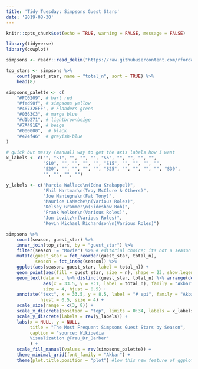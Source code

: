 ```yaml
---
title: 'Tidy Tuesday: Simpsons Guest Stars'
date: '2019-08-30'
---
```


```r
knitr::opts_chunk$set(echo = TRUE, warning = FALSE, message = FALSE)
```


```r
library(tidyverse)
library(cowplot)

simpsons <- readr::read_delim("https://raw.githubusercontent.com/rfordatascience/tidytuesday/master/data/2019/2019-08-27/simpsons-guests.csv", delim = "|", quote = "")
```


```r
top_stars <- simpsons %>% 
    count(guest_star, name = "total_n", sort = TRUE) %>% 
    head(8) 
```


```r
simpsons_palette <- c(
    "#FC0209", # bart red
    "#fed90f", # simpsons yellow
    "#46732EFF", # Flanders green 
    "#0363C3", # marge blue
    "#d1b271", # lightbrownbeige
    "#7A491E", # beige 
    "#000000",  # black
    "#424f46"  # greyish-blue
)

# quick but messy (manual) way to get the axis labels how I want
x_labels <- c("", "S1", "", "", "", "S5", "", "", "", "",
              "S10", "", "", "", "", "S15", "", "", "", "",
              "S20", "", "", "", "", "S25", "", "", "", "", "S30",
              "", "", "", "")

y_labels <- c("Marcia Wallace\n(Edna Krabappel)", 
              "Phil Hartman\n(Troy McClure & Others)",
              "Joe Mantegna\n(Fat Tony)",
              "Maurice LaMache\n(Various Roles)",
              "Kelsey Grammer\n(Sideshow Bob)", 
              "Frank Welker\n(Various Roles)",
              "Jon Lovitz\n(Various Roles)",
              "Kevin Michael Richardson\n(Various Roles)")
```


```r
simpsons %>%
    count(season, guest_star) %>%
    inner_join(top_stars, by = "guest_star") %>% 
    filter(season != "Movie") %>% # editorial choice; its not a season
    mutate(guest_star = fct_reorder(guest_star, total_n),
           season = fct_inseq(season)) %>% 
    ggplot(aes(season, guest_star, label = total_n)) +
    geom_point(aes(fill = guest_star, size = n), shape = 23, show.legend = FALSE) +
    geom_text(data = . %>% distinct(guest_star, total_n) %>% arrange(desc(total_n)),
              aes(x = 33.5, y = 8:1, label = total_n), family = "Akbar",
              size = 4, hjust = 0.5) +
    annotate("text", x = 33.5, y = 8.5, label = "# epi", family = "Akbar", 
             hjust = 0.5, size = 4) +
    scale_size(range = c(3, 8)) +
    scale_x_discrete(position = "top", limits = 0:34, labels = x_labels) +
    scale_y_discrete(labels = rev(y_labels)) +
    labs(x = NULL, y = NULL,
         title = "The Most Frequent Simpsons Guest Stars by Season",
         caption = "source: Wikipedia
         Visualization @Frau_Dr_Barber"
         ) +
    scale_fill_manual(values = rev(simpsons_palette)) +
    theme_minimal_grid(font_family = "Akbar") +
    theme(plot.title.position = "plot") #low this new feature of ggplot
```

